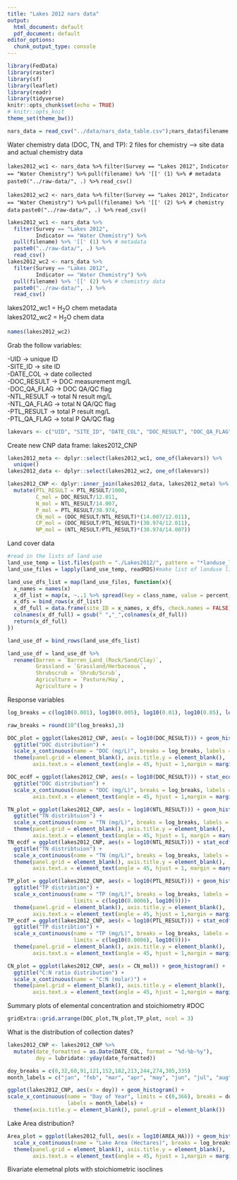 ```yaml
---
title: "Lakes 2012 nars data"
output:
  html_document: default
  pdf_document: default
editor_options:
  chunk_output_type: console
---
```


```r
library(FedData)
library(raster)
library(sf)
library(leaflet)
library(readr)
library(tidyverse)
knitr::opts_chunk$set(echo = TRUE)
# knitr::opts_knit
theme_set(theme_bw())

nars_data = read_csv("../data/nars_data_table.csv");nars_data$filename <- basename(nars_data$data_link)
```

Water chemistry data (DOC, TN, and TP): 2 files for chemistry --> site data and actual chemistry data

`lakes2012_wc1 <- nars_data %>% `
`  filter(Survey == "Lakes 2012",`
`         Indicator == "Water Chemistry") %>%`
`  pull(filename) %>% '[[' (1) %>% # metadata `
`  paste0("../raw-data/", .) %>%`
`  read_csv()`
  
`lakes2012_wc2 <- nars_data %>% `
`filter(Survey == "Lakes 2012",`
`       Indicator == "Water Chemistry") %>%`
`pull(filename) %>% '[[' (2) %>% # chemistry data `
`paste0("../raw-data/", .) %>%`
`read_csv()`

```r
lakes2012_wc1 <- nars_data %>% 
  filter(Survey == "Lakes 2012",
         Indicator == "Water Chemistry") %>%
  pull(filename) %>% '[[' (1) %>% # metadata 
  paste0("../raw-data/", .) %>%
  read_csv()
lakes2012_wc2 <- nars_data %>% 
  filter(Survey == "Lakes 2012",
         Indicator == "Water Chemistry") %>%
  pull(filename) %>% '[[' (2) %>% # chemistry data 
  paste0("../raw-data/", .) %>%
  read_csv()
```

lakes2012_wc1 = H<sub>2</sub>O chem metadata  
lakes2012_wc2 = H<sub>2</sub>O chem data

```r
names(lakes2012_wc2)
```

Grab the follow variables:

-UID -> unique ID  
-SITE_ID -> site ID  
-DATE_COL -> date collected  
-DOC_RESULT -> DOC measurement mg/L  
-DOC_QA_FLAG -> DOC QA/QC flag  
-NTL_RESULT -> total N result mg/L  
-NTL_QA_FLAG -> total N QA/QC flag  
-PTL_RESULT -> total P result mg/L  
-PTL_QA_FLAG -> total P QA/QC flag 

```r
lakevars <- c("UID", "SITE_ID", "DATE_COL", "DOC_RESULT", "DOC_QA_FLAG", "NTL_RESULT", "NTL_QA_FLAG", "PTL_RESULT", "PTL_QA_FLAG")
```

Create new CNP data frame: lakes2012_CNP

```r
lakes2012_meta <- dplyr::select(lakes2012_wc1, one_of(lakevars)) %>%
  unique()
lakes2012_data <- dplyr::select(lakes2012_wc2, one_of(lakevars))

lakes2012_CNP <- dplyr::inner_join(lakes2012_data, lakes2012_meta) %>%
  mutate(PTL_RESULT = PTL_RESULT/1000,
         C_mol = DOC_RESULT/12.011,
         N_mol = NTL_RESULT/14.007,
         P_mol = PTL_RESULT/30.974,
         CN_mol = (DOC_RESULT/NTL_RESULT)*(14.007/12.011),
         CP_mol = (DOC_RESULT/PTL_RESULT)*(30.974/12.011),
         NP_mol = (NTL_RESULT/PTL_RESULT)*(30.974/14.007))

```

Land cover data

```r

#read in the lists of land use
land_use_temp = list.files(path = "./Lakes2012/", pattern = "*landuse_list.rds")
land_use_files = lapply(land_use_temp, readRDS)#make list of landuse lists

land_use_dfs_list = map(land_use_files, function(x){
  x_names = names(x)
  x_df_list = map(x, ~..1 %>% spread(key = class_name, value = percent_cover))
  x_dfs = bind_rows(x_df_list)
  x_df_full = data.frame(site_ID = x_names, x_dfs, check.names = FALSE)
  colnames(x_df_full) = gsub(" ","_",colnames(x_df_full))
  return(x_df_full)
})

land_use_df = bind_rows(land_use_dfs_list)

land_use_df = land_use_df %>%
  rename(Barren = `Barren_Land_(Rock/Sand/Clay)`,
         Grassland = `Grassland/Herbaceous`,
         Shrubscrub = `Shrub/Scrub`,
         Agriculture = `Pasture/Hay`,
         Agriculture = )
```

Response variables

```r

log_breaks = c(log10(0.001), log10(0.005), log10(0.01), log10(0.05), log10(0.1), log10(0.5), log10(1), log10(5), log10(10), log10(50), log10(100), log10(500), log10(1000),log10(5000), log10(10000), log10(50000),log10(100000))

raw_breaks = round(10^(log_breaks),3)

DOC_plot = ggplot(lakes2012_CNP, aes(x = log10(DOC_RESULT))) + geom_histogram() + 
  ggtitle("DOC distribution") + 
  scale_x_continuous(name = "DOC (mg/L)", breaks = log_breaks, labels = raw_breaks, limits = c(log10(0.06), log10(900))) + 
  theme(panel.grid = element_blank(), axis.title.y = element_blank(), 
        axis.text.x = element_text(angle = 45, hjust = 1,margin = margin(t = 3))) 

DOC_ecdf = ggplot(lakes2012_CNP, aes(x = log10(DOC_RESULT))) + stat_ecdf() + 
  ggtitle("DOC distribution") + 
  scale_x_continuous(name = "DOC (mg/L)", breaks = log_breaks, labels = raw_breaks, limits = c(log10(0.06), log10(900))) +theme(panel.grid = element_blank(), axis.title.y = element_blank(), 
        axis.text.x = element_text(angle = 45, hjust = 1,margin = margin(t = 3)))

TN_plot = ggplot(lakes2012_CNP, aes(x = log10(NTL_RESULT))) + geom_histogram() +
  ggtitle("TN distribtuion") + 
  scale_x_continuous(name = "TN (mg/L)", breaks = log_breaks, labels = raw_breaks, limits = c(log10(0.006), log10(90))) +
  theme(panel.grid = element_blank(), axis.title.y = element_blank(),
        axis.text.x = element_text(angle = 45, hjust = 1, margin = margin(t = 3)))
TN_ecdf = ggplot(lakes2012_CNP, aes(x = log10(NTL_RESULT))) + stat_ecdf() +
  ggtitle("TN distribtuion") + 
  scale_x_continuous(name = "TN (mg/L)", breaks = log_breaks, labels = raw_breaks, limits = c(log10(0.006), log10(90))) +
  theme(panel.grid = element_blank(), axis.title.y = element_blank(),
        axis.text.x = element_text(angle = 45, hjust = 1, margin = margin(t = 3)))

TP_plot = ggplot(lakes2012_CNP, aes(x = log10(PTL_RESULT))) + geom_histogram() +
  ggtitle("TP distribtion") + 
  scale_x_continuous(name = "TP (mg/L)", breaks = log_breaks, labels = raw_breaks,
                     limits = c(log10(0.0006), log10(9)))+
  theme(panel.grid = element_blank(), axis.title.y = element_blank(), 
        axis.text.x = element_text(angle = 45, hjust = 1,margin = margin(t = 3)))
TP_ecdf = ggplot(lakes2012_CNP, aes(x = log10(PTL_RESULT))) + stat_ecdf() +
  ggtitle("TP distribtion") + 
  scale_x_continuous(name = "TP (mg/L)", breaks = log_breaks, labels = raw_breaks,
                     limits = c(log10(0.0006), log10(9)))+
  theme(panel.grid = element_blank(), axis.title.y = element_blank(), 
        axis.text.x = element_text(angle = 45, hjust = 1,margin = margin(t = 3)))

CN_plot = ggplot(lakes2012_CNP, aes(x = CN_mol)) + geom_histogram() +
  ggtitle("C:N ratio distribution") +
  scale_x_continuous(name = "C:N (molar)") +
  theme(panel.grid = element_blank(), axis.title.y = element_blank(), 
        axis.text.x = element_text(angle = 45, hjust = 1,margin = margin(t = 3)))


```

Summary plots of elemental concentration and stoichiometry 
#DOC
```r
gridExtra::grid.arrange(DOC_plot,TN_plot,TP_plot, ncol = 3)

```

What is the distribution of collection dates?

```r
lakes2012_CNP <- lakes2012_CNP %>%
  mutate(date_formatted = as.Date(DATE_COL, format = "%d-%b-%y"),
         doy = lubridate::yday(date_formatted))

doy_breaks = c(0,32,60,91,121,152,182,213,244,274,305,335)
month_labels = c("jan", "feb", "mar", "apr", "may", "jun", "jul", "aug", "sep", "oct", "nov", "dec")

ggplot(lakes2012_CNP, aes(x = doy)) + geom_histogram() +
scale_x_continuous(name = "Day of Year", limits = c(0,366), breaks = doy_breaks,
                   labels = month_labels) +
  theme(axis.title.y = element_blank(), panel.grid = element_blank())
```

Lake Area distribution?

```r
Area_plot = ggplot(lakes2012_full, aes(x = log10(AREA_HA))) + geom_histogram() +
  scale_x_continuous(name = "Lake Area (Hectares)", breaks = log_breaks, labels = raw_breaks)+
  theme(panel.grid = element_blank(), axis.title.y = element_blank(), 
        axis.text.x = element_text(angle = 45, hjust = 1,margin = margin(t = 3)))
```

Bivariate elemetnal plots with stoichiometric isoclines

